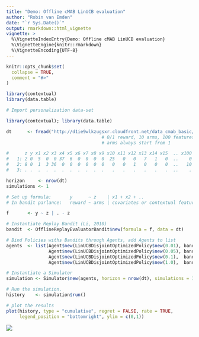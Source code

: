 ---
title: "Demo: Offline cMAB LinUCB evaluation"
author: "Robin van Emden"
date: "`r Sys.Date()`"
output: rmarkdown::html_vignette
vignette: >
  %\VignetteIndexEntry{Demo: Offline cMAB LinUCB evaluation}
  %\VignetteEngine{knitr::rmarkdown}
  %\VignetteEncoding{UTF-8}
---

```{r setup, include = FALSE, cache = TRUE}
knitr::opts_chunk$set(
  collapse = TRUE,
  comment = "#>"
)
```

```r
library(contextual)
library(data.table)

# Import personalization data-set

library(contextual); library(data.table)

dt      <- fread("http://d1ie9wlkzugsxr.cloudfront.net/data_cmab_basic/data.txt") 
                                    # 0/1 reward, 10 arms, 100 features
                                    # arms always start from 1

#      z y x1 x2 x3 x4 x5 x6 x7 x8 x9 x10 x11 x12 x13 x14 x15  .. x100
#   1: 2 0  5  0  0 37  6  0  0  0  0  25   0   0   7   1   0  ..    0
#   2: 8 0  1  3 36  0  0  0  0  0  0   0   0   1   0   0   0  ..   10
#   3: . .  .  .  .  .  .  .  .  .  .   .   .   .   .   .   .  ..    .

horizon     <- nrow(dt)
simulations <- 1

# Set up formula:       y      ~ z    | x1 + x2 + ..
# In bandit parlance:   reward ~ arms | covariates or contextual features

f       <- y ~ z | . - z

# Instantiate Replay Bandit (Li, 2010)
bandit  <- OfflineReplayEvaluatorBandit$new(formula = f, data = dt)

# Bind Policies withs Bandits through Agents, add Agents to list
agents  <- list(Agent$new(LinUCBDisjointOptimizedPolicy$new(0.01), bandit, "alpha = 0.01"),
                Agent$new(LinUCBDisjointOptimizedPolicy$new(0.05), bandit, "alpha = 0.05"),
                Agent$new(LinUCBDisjointOptimizedPolicy$new(0.1),  bandit, "alpha = 0.1"),
                Agent$new(LinUCBDisjointOptimizedPolicy$new(1.0),  bandit, "alpha = 1.0"))

# Instantiate a Simulator
simulation <- Simulator$new(agents, horizon = nrow(dt), simulations = 1)

# Run the simulation.
history    <- simulation$run()

# plot the results
plot(history, type = "cumulative", regret = FALSE, rate = TRUE, 
     legend_position = "bottomright", ylim = c(0,1))
```

![](linucboffline.png)
